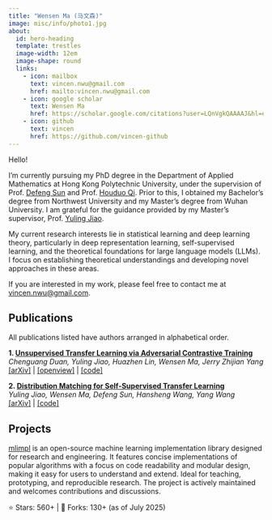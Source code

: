 ```yaml
---
title: "Wensen Ma (马文森)"
image: misc/info/photo1.jpg
about:
  id: hero-heading
  template: trestles
  image-width: 12em
  image-shape: round
  links:
    - icon: mailbox
      text: vincen.nwu@gmail.com
      href: mailto:vincen.nwu@gmail.com
    - icon: google scholar
      text: Wensen Ma
      href: https://scholar.google.com/citations?user=LQnVgkQAAAAJ&hl=en
    - icon: github
      text: vincen
      href: https://github.com/vincen-github
---
```


::: {#hero-heading}

Hello!

I'm currently pursuing my PhD degree in the Department of Applied Mathematics at Hong Kong Polytechnic University, under the supervision of Prof. [Defeng Sun](https://www.polyu.edu.hk/ama/people/academic-staff/prof-sun-defeng/?sc_lang=en) and Prof. [Houduo Qi](https://www.polyu.edu.hk/ama/people/academic-staff/prof-qi-houduo/?sc_lang=en). Prior to this, I obtained my Bachelor's degree from Northwest University and my Master's degree from Wuhan University. I am grateful for the guidance provided by my Master's supervisor, Prof. [Yuling Jiao](https://jszy.whu.edu.cn/jiaoyuling/en/index.htm).

My current research interests lie in statistical learning and deep learning theory, particularly in deep representation learning, self-supervised learning, and the theoretical foundations for large language models (LLMs). I focus on establishing theoretical understandings and developing novel approaches in these areas.

If you are interested in my work, please feel free to contact me at [vincen.nwu@gmail.com](vincen.nwu@gmail.com).


## Publications
  All publications listed have authors arranged in alphabetical order.

::: panel
**1. [Unsupervised Transfer Learning via Adversarial Contrastive Training](https://openreview.net/forum?id=90ghmFUwIT)**  
*Chenguang Duan, Yuling Jiao, Huazhen Lin, Wensen Ma, Jerry Zhijian Yang*  
[[arXiv]](https://arxiv.org/pdf/2408.08533) | [[openview]](https://openreview.net/forum?id=90ghmFUwIT) | [[code]](https://github.com/vincen-github/ASSRL)
:::

::: panel
**2. [Distribution Matching for Self-Supervised Transfer Learning](https://arxiv.org/pdf/2502.14424)**  
*Yuling Jiao, Wensen Ma, Defeng Sun, Hansheng Wang, Yang Wang*  
[[arXiv]](https://arxiv.org/pdf/2502.14424) | [[code]](https://github.com/vincen-github/DM)
:::

## Projects
::: panel
[mlimpl](https://github.com/vincen-github/mlimpl) is an open-source machine learning implementation library designed for research and engineering. It features concise implementations of popular algorithms with a focus on code readability and modular design, making it easy for users to understand and extend. Ideal for teaching, prototyping, and reproducible research. The project is actively maintained and welcomes contributions and discussions.

⭐ Stars: 560+ | 🍴 Forks: 130+ (as of July 2025)
:::
:::


